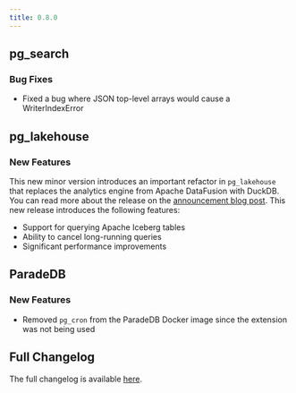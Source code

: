```yaml
---
title: 0.8.0
---
```


## pg_search

### Bug Fixes

- Fixed a bug where JSON top-level arrays would cause a WriterIndexError

## pg_lakehouse

### New Features

This new minor version introduces an important refactor in `pg_lakehouse` that replaces the analytics engine from Apache DataFusion with DuckDB. You
can read more about the release on the [announcement blog post](https://blog.paradedb.com/pages/iceberg_lakehouse). This new release introduces the
following features:

- Support for querying Apache Iceberg tables
- Ability to cancel long-running queries
- Significant performance improvements

## ParadeDB

### New Features

- Removed `pg_cron` from the ParadeDB Docker image since the extension was not being used

## Full Changelog

The full changelog is available [here](https://github.com/paradedb/paradedb/releases/tag/v0.8.0).
